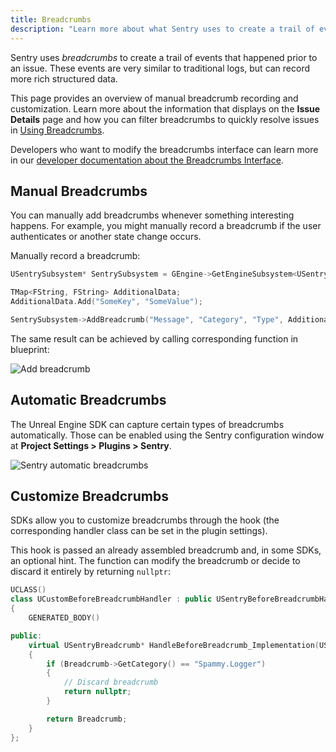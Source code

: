 ```yaml
---
title: Breadcrumbs
description: "Learn more about what Sentry uses to create a trail of events (breadcrumbs) that happened prior to an issue."
---
```


Sentry uses _breadcrumbs_ to create a trail of events that happened prior to an issue. These events are very similar to traditional logs, but can record more rich structured data.

This page provides an overview of manual breadcrumb recording and customization. Learn more about the information that displays on the **Issue Details** page and how you can filter breadcrumbs to quickly resolve issues in [Using Breadcrumbs](/product/error-monitoring/breadcrumbs).

<Alert title="Learn about SDK usage">

Developers who want to modify the breadcrumbs interface can learn more in our [developer documentation about the Breadcrumbs Interface](https://develop.sentry.dev/sdk/data-model/event-payloads/breadcrumbs/).

</Alert>

## Manual Breadcrumbs

You can manually add breadcrumbs whenever something interesting happens. For example, you might manually record a breadcrumb if the user authenticates or another state change occurs.

Manually record a breadcrumb:

```cpp
USentrySubsystem* SentrySubsystem = GEngine->GetEngineSubsystem<USentrySubsystem>();

TMap<FString, FString> AdditionalData;
AdditionalData.Add("SomeKey", "SomeValue");

SentrySubsystem->AddBreadcrumb("Message", "Category", "Type", AdditionalData, ESentryLevel::Info);
```

The same result can be achieved by calling corresponding function in blueprint:

![Add breadcrumb](./img/unreal_breadcrumb.png)

## Automatic Breadcrumbs

The Unreal Engine SDK can capture certain types of breadcrumbs automatically. Those can be enabled using the Sentry configuration window at **Project Settings > Plugins > Sentry**.

![Sentry automatic breadcrumbs](./img/unreal_automatic_breadcrumbs.png)

## Customize Breadcrumbs

SDKs allow you to customize breadcrumbs through the <PlatformIdentifier name="before-breadcrumb" /> hook (the corresponding handler class can be set in the plugin settings).

This hook is passed an already assembled breadcrumb and, in some SDKs, an optional hint. The function can modify the breadcrumb or decide to discard it entirely by returning `nullptr`:

```cpp
UCLASS()
class UCustomBeforeBreadcrumbHandler : public USentryBeforeBreadcrumbHandler
{
	GENERATED_BODY()

public:
	virtual USentryBreadcrumb* HandleBeforeBreadcrumb_Implementation(USentryBreadcrumb* Breadcrumb, USentryHint* Hint)
    {
        if (Breadcrumb->GetCategory() == "Spammy.Logger")
        {
            // Discard breadcrumb
            return nullptr;
        }

        return Breadcrumb;
    }
};
```
